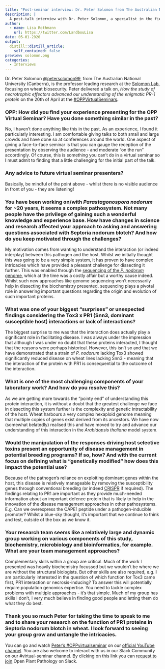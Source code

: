 ```yaml
---
title: "Post-seminar interview: Dr. Peter Solomon from The Australian National University"
description: |
  A post-talk interview with Dr. Peter Solomon, a specialist in the field of wheat biosecurity. Peter is a dedicated researcher, committing over twenty years of research to dissect the intricate interactions of effector and host defence proteins.
author:
  - name: Lisa Rothmann
    url: https://twitter.com/LandbouLisa
date: 05-01-2020
output:
  distill::distill_article:
    self_contained: false
preview: solomon.png
categories:
  - Interviews
---
```


Dr. Peter Solomon [@petersolomon99](https://twitter.com/petersolomon99), from The Australian National University (Canberra), is the professor leading research at the [Solomon Lab](https://www.wheatbiosecurity.com/),  focusing on wheat biosecurity. Peter delivered a talk on, *How the study of necrotrophic effectors advanced our understanding of the enigmatic PR-1 protein* on the 20th of April at the [#OPPVirtualSeminars](https://openplantpathology.org/virtual_seminars/2020-04-20-peter-solomon).  


### OPP: How did you find your experience presenting for the OPP Virtual Seminar? Have you done something similar in the past?

No, I haven’t done anything like this in the past. As an experience, I found it particularly interesting. I am comfortable giving talks to both small and large crowds and have done so at conferences around the world. One aspect of giving a face-to-face seminar is that you can gauge the reception of the presentation by observing the audience - and moderate “on the run” accordingly. Of course, this is something you can’t do in a virtual seminar so I must admit to finding that a little challenging for the initial part of the talk.  

### Any advice to future virtual seminar presenters?

Basically, be mindful of the point above - whilst there is no visible audience in front of you - they are listening!  


### You have been working on/with _Parastagonospora nodorum_ for ~20 years, it seems a complex pathosystem. Not many people have the privilege of gaining such a wonderful knowledge and experience base. How have changes in science and research affected your approach to asking and answering questions associated with Septoria nodorum blotch? And how do you keep motivated through the challenges?  

My motivation comes from wanting to understand the interaction (or indeed interplay) between this pathogen and the host. Whilst we initially thought this was going to be a very simple system, it has proven to have complex intricacies which have provided a pleasant challenge for dissecting it further. This was enabled through the [sequencing of the _P. nodorum_ genome](http://www.plantcell.org/content/plantcell/19/11/3347.full.pdf), which at the time was a costly affair but a worthy cause indeed. Whilst such new approaches like genome sequencing won’t necessarily help in dissecting the biochemistry presented, sequencing plays a pivotal role in answering important questions regarding the origin and evolution of such important proteins.   

### What was one of your biggest “surprises” or unexpected findings considering the Tox3 x PR1 (Snn3, dominant susceptible host) interactions or lack of interactions?   

The biggest surprise to me was that the interaction does actually play a significant role in facilitating disease. I was always under the impression that although I was under no doubt that these proteins interacted, I thought that the reasons were perhaps historical. However, this isn’t so and that we have demonstrated that a strain of _P. nodorum_ lacking Tox3 showed significantly reduced disease on wheat lines lacking Snn3 - meaning that the interaction of the protein with PR1 is consequential to the outcome of the interaction.  

### What is one of the most challenging components of your laboratory work? And how do you resolve this?  

As we are getting more towards the “pointy end” of understanding this protein interaction, it is without a doubt that the greatest challenge we face in dissecting this system further is the complexity and genetic intractability of the host. Wheat harbours a very complex hexaploid genome meaning that multiple copies of genes exist derived from its ancestors. We have now (somewhat belatedly) realised this and have moved to try and advance our understanding of this interaction in the _Arabidopsis thaliana_ model system.  

### Would the manipulation of the responses driving host selective toxins present an opportunity of disease management in potential breeding programs? If so, how? And with the current focus on defining what is “genetically modified” how does this impact the potential use?  

Because of the pathogen’s reliance on exploiting dominant genes within the host, this disease is relatively manageable by removing the susceptibility genes through conventional breeding (or indeed [CRISPR](https://www.nationalgeographic.com/environment/future-of-food/food-technology-gene-editing/) if required). The findings relating to PR1 are important as they provide much-needed information about an important defence protein that is likely to help in the innovation of the disease management approaches in other pathosystems. E.g. Can we overexpress the CAPE1 peptide under a pathogen-inducible promoter? Whilst a blue-sky thought, it’s important that we continue to think and test, outside of the box as we know it.  

### Your research team seems like a  relatively large and dynamic group working on various components of this study, biochemistry, microbiology and bioinformatics, for example. What are your team management approaches?  

Complementary skills within a group are critical. Much of the work I presented was heavily biochemistry focussed but we wouldn’t be where we are without the structural biologists. But other skills are also required, e.g. I am particularly interested in the question of which function for Tox3 came first, PR1 interaction or necrosis-inducing? To answer this will potentially require population genomics expertise. You need to tackle complex problems with multiple approaches - it’s that simple. Much of my group has skills I don’t, I very much believe in finding good people and letting them do what they do best.  

### Thank you so much Peter for taking the time to speak to me and to share your research on the function of PR1 proteins in Septoria nodorum blotch in wheat. I look forward to seeing your group grow and untangle the intricacies. 

You can go and watch [Peter’s #OPPvirtualseminar](https://www.youtube.com/watch?v=7Kcrb5Q8CVo) on our [official YouTube channel](https://www.youtube.com/channel/UCo-1ijIA_nECqzwzeW2X9RA?view_as=subscriber). You are also welcome to interact with us in our Slack Community on our  #virtual-seminar channel. By clicking on this link you can [request to join](https://communityinviter.com/apps/openplantpathology/open-plant-pathology) Open Plant Pathology on Slack.

